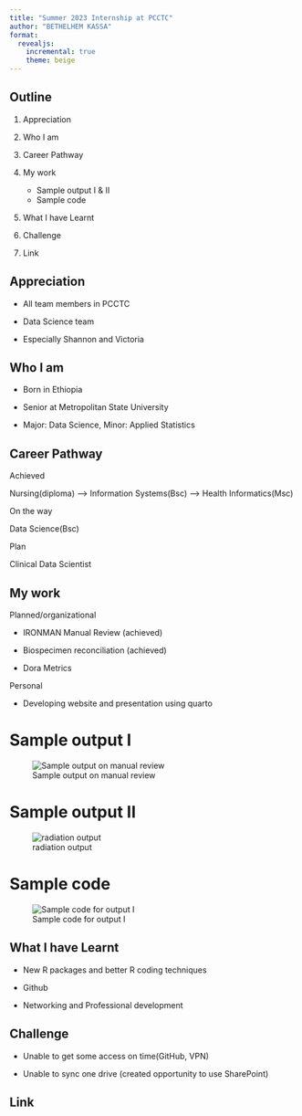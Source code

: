 ```yaml
---
title: "Summer 2023 Internship at PCCTC"
author: "BETHELHEM KASSA"
format:  
  revealjs:
    incremental: true
    theme: beige
---
```


## Outline

1.  Appreciation

2.  Who I am

3.  Career Pathway

4.  My work

    -   Sample output I & II
    -   Sample code

5.  What I have Learnt

6.  Challenge

7.  Link

## Appreciation

-   All team members in PCCTC

-   Data Science team

-   Especially Shannon and Victoria

## Who I am

-   Born in Ethiopia

-   Senior at Metropolitan State University

-   Major: Data Science, Minor: Applied Statistics

## Career Pathway

Achieved

Nursing(diploma) ----\> Information Systems(Bsc) ----\> Health Informatics(Msc)

On the way

Data Science(Bsc)

Plan

Clinical Data Scientist

## My work

Planned/organizational

-   IRONMAN Manual Review (achieved)

-   Biospecimen reconciliation (achieved)

-   Dora Metrics

Personal

-   Developing website and presentation using quarto

# Sample output I

![Sample output on manual review](img/IRONMAN%20output.png)

# Sample output II

![radiation output](img/radiation_duplicate.png)

# Sample code

![Sample code for output I](img/sample_code.png)

## What I have Learnt

-   New R packages and better R coding techniques

-   Github

-   Networking and Professional development

## Challenge

-   Unable to get some access on time(GitHub, VPN)

-   Unable to sync one drive (created opportunity to use SharePoint)

## Link
